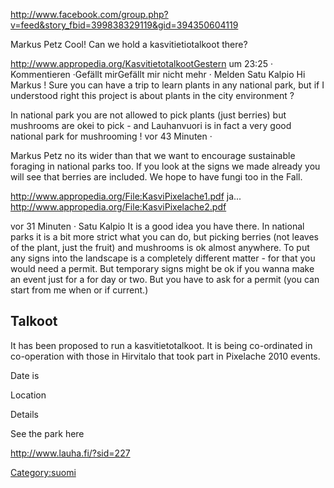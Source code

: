 http://www.facebook.com/group.php?v=feed&story_fbid=399838329119&gid=394350604119

Markus Petz Cool! Can we hold a kasvitietiotalkoot there?

http://www.appropedia.org/KasvitietotalkootGestern um 23:25 · Kommentieren ·Gefällt mirGefällt mir nicht mehr · Melden
Satu Kalpio Hi Markus ! Sure you can have a trip to learn plants in any national park, but if I understood right this project is about plants in the city environment ?

In national park you are not allowed to pick plants (just berries) but mushrooms are okei to pick - and Lauhanvuori is in fact a very good national park for mushrooming !
vor 43 Minuten · 

Markus Petz no its wider than that we want to encourage sustainable foraging in national parks too. If you look at the signs we made already you will see that berries are included. We hope to have fungi too in the Fall.

http://www.appropedia.org/File:KasviPixelache1.pdf
ja... 
http://www.appropedia.org/File:KasviPixelache2.pdf 

vor 31 Minuten · Satu Kalpio It is a good idea you have there. In national parks it is a bit more strict what you can do, but picking berries (not leaves of the plant, just the fruit) and mushrooms is ok almost anywhere. To put any signs into the landscape is a completely different matter - for that you would need a permit. But temporary signs might be ok if you wanna make an event just for a for day or two. But you have to ask for a permit (you can start from me when or if current.)

== Talkoot ==              

It has been proposed to run a kasvitietotalkoot. It is being co-ordinated in co-operation with those in Hirvitalo that took part in Pixelache 2010 events.

Date is

Location

Details 


See the park here

http://www.lauha.fi/?sid=227

[[Category:suomi]]